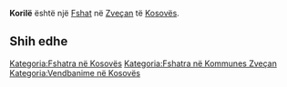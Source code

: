 {{Fshat në Kosovës
 | Emri                = Korilë
| sqi_N_name = Korilë
| sqi_N_FULL_NAME_RO = Korilë
| sqi_N_FULL_NAME_ND_RO = Korile
| sqi_N_SORT_NAME_RG = KORILE
| sqi_N_FULL_NAME_RG = Korilë
| sqi_N_FULL_NAME_ND_RG = Korile
| sqi_V_name = Koriljë
| sqi_V_FULL_NAME_RO = Koriljë
| sqi_V_FULL_NAME_ND_RO = Korilje
| sqi_V_SORT_NAME_RG = KORILJE
| sqi_V_FULL_NAME_RG = Koriljë
| sqi_V_FULL_NAME_ND_RG = Korilje
| srp_N_name = Korilje
| srp_N_FULL_NAME_RO = Korilje
| srp_N_FULL_NAME_ND_RO = Korilje
| srp_N_SORT_NAME_RG = KORILJE
| srp_N_FULL_NAME_RG = Korilje
| srp_N_FULL_NAME_ND_RG = Korilje
| srp_NS_name = Кориље
| srp_NS_FULL_NAME_RO = Кориље
| srp_NS_FULL_NAME_ND_RO = Кориље
| srp_NS_SORT_NAME_RG = КОРИЉЕ
| srp_NS_FULL_NAME_RG = Кориље
| srp_NS_FULL_NAME_ND_RG = Кориље

 | Emri (Rasa dhanore) = 
 | Figura              = 
 | Shteti              = Kosovo
 | Komuna              = Zveçan
 | Kodi postar         = 
 | Sipërfaqja          = 

 | Popullsia           = 

 | Regj. i popullsisë  = 
 | Dend. e popullsisë  = 
 | Faqja zyrtare       = 
 <!--- Koordinatat ----> 
 | Gjerësia            = 42.913333
 | Gjatësia            = 20.834722
 | Lartësia            = 
}}
'''Korilë''' është një [[Fshat]] në [[Zveçan]] të [[Kosovës]].

<!-- == Gjeografia == -->
<!-- == Historia == -->
<!-- == Demografia == -->
== Shih edhe ==
{{Komuna Zveçan}}
{{Kosovo-Administrata-Cung}}

[[Kategoria:Fshatra në Kosovës]]
[[Kategoria:Fshatra në Kommunes Zveçan]]
[[Kategoria:Vendbanime në Kosovës]]
